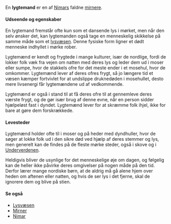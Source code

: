 {{title:Lygtemand}}
{{author:Laura Holmegaard}}
{{timestamp:2011-01-22T11:52:31Z}}
{{copyright:Lygtemand}}
En '''lygtemand''' er en af [[Nimar|Nimars]] faldne [[mirner|mirnere]].

====Udseende og egenskaber====
En lygtemand fremstår ofte kun som et dansende lys i mørket, men når den selv ønsker det, kan lygtemanden også tage en menneskelig skikkelse på samme måde som et [[lysvæsen]]. Denne fysiske form ligner et dødt menneske indhyllet i mørke rober.

Lygtemænd er kendt og frygtede i mange kulturer, især de nordlige, fordi de lokker folk væk fra vejen om natten med deres lys og leder dem ud i moser eller sumpe, hvor de stakkels ofre for det meste ender i et mosehul, hvor de omkommer. Lygtemænd lever af deres ofres frygt, så jo længere tid et væsen kæmper fortvivlet for at undslippe druknedøden i mosehullet, desto mere livsenergi får lygtemændene ud af vedkommende.

Lygtemænd er også i stand til at få deres ofre til at gennemleve deres værste frygt, og de gør især brug af denne evne, når en person sidder hjælpeløst fast i dyndet. Lygtemænd lever for at skræmme folk ihjel, ikke for bare at gøre dem forskrækkede.

====Levesteder====
Lygtemænd holder ofte til i moser og på heder med dyndhuller, hvor de søger at lokke folk ud i den sikre død ved hjælp af deres stemmer og lys, men generelt kan de findes på de fleste mørke steder, også i skove og i [[Underverdenen]].

Heldigvis bliver de usynlige for det menneskelige øje om dagen, og følgelig kan de heller ikke påvirke deres omgivelser på nogen måde på den tid. Derfor lærer mange nordiske børn, at de aldrig må gå alene hjem over heden om aftenen eller natten, og hvis de ser lys i det fjerne, skal de ignorere dem og blive på stien.

====Se også====
*[[Lysvæsen]]
*[[Mirner]]
*[[Nimar]]